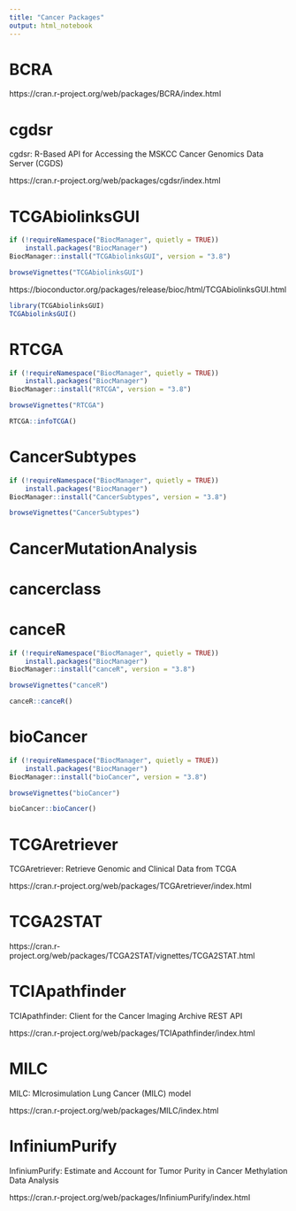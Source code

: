 ```yaml
---
title: "Cancer Packages"
output: html_notebook
---
```


# BCRA

https://cran.r-project.org/web/packages/BCRA/index.html


# cgdsr

cgdsr: R-Based API for Accessing the MSKCC Cancer Genomics Data Server (CGDS)

https://cran.r-project.org/web/packages/cgdsr/index.html


# TCGAbiolinksGUI

```r
if (!requireNamespace("BiocManager", quietly = TRUE))
    install.packages("BiocManager")
BiocManager::install("TCGAbiolinksGUI", version = "3.8")
```

```r
browseVignettes("TCGAbiolinksGUI")
```

https://bioconductor.org/packages/release/bioc/html/TCGAbiolinksGUI.html

```r
library(TCGAbiolinksGUI)
TCGAbiolinksGUI()
```



# RTCGA


```r
if (!requireNamespace("BiocManager", quietly = TRUE))
    install.packages("BiocManager")
BiocManager::install("RTCGA", version = "3.8")
```

```r
browseVignettes("RTCGA")
```

```r
RTCGA::infoTCGA()
```


# CancerSubtypes


```r
if (!requireNamespace("BiocManager", quietly = TRUE))
    install.packages("BiocManager")
BiocManager::install("CancerSubtypes", version = "3.8")
```



```r
browseVignettes("CancerSubtypes")
```



# CancerMutationAnalysis


# cancerclass


# canceR

```r
if (!requireNamespace("BiocManager", quietly = TRUE))
    install.packages("BiocManager")
BiocManager::install("canceR", version = "3.8")
```

```r
browseVignettes("canceR")
```

```r
canceR::canceR()
```


# bioCancer

```r
if (!requireNamespace("BiocManager", quietly = TRUE))
    install.packages("BiocManager")
BiocManager::install("bioCancer", version = "3.8")
```

```r
browseVignettes("bioCancer")
```

```r
bioCancer::bioCancer()
```



# TCGAretriever

TCGAretriever: Retrieve Genomic and Clinical Data from TCGA


https://cran.r-project.org/web/packages/TCGAretriever/index.html

# TCGA2STAT

https://cran.r-project.org/web/packages/TCGA2STAT/vignettes/TCGA2STAT.html


# TCIApathfinder

TCIApathfinder: Client for the Cancer Imaging Archive REST API


https://cran.r-project.org/web/packages/TCIApathfinder/index.html


# MILC

MILC: MIcrosimulation Lung Cancer (MILC) model

https://cran.r-project.org/web/packages/MILC/index.html

# InfiniumPurify


InfiniumPurify: Estimate and Account for Tumor Purity in Cancer Methylation Data Analysis

https://cran.r-project.org/web/packages/InfiniumPurify/index.html



